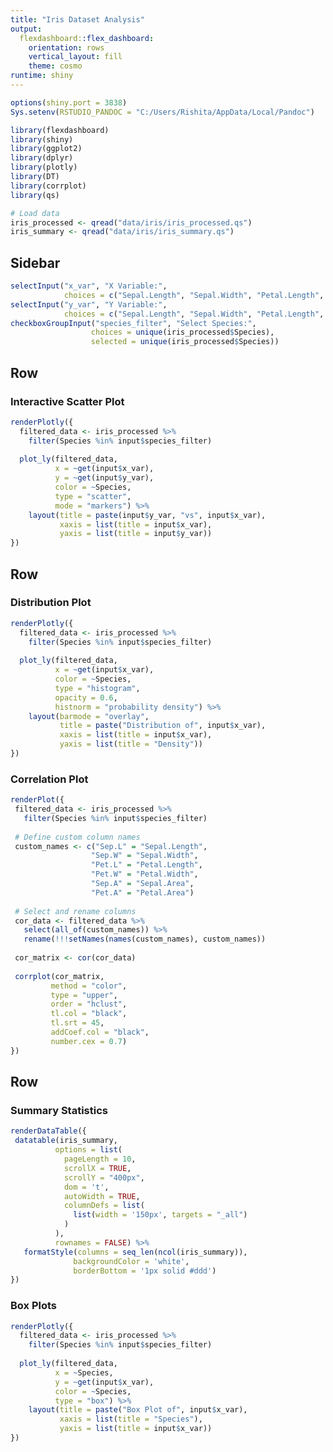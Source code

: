 ```yaml
---
title: "Iris Dataset Analysis"
output: 
  flexdashboard::flex_dashboard:
    orientation: rows
    vertical_layout: fill
    theme: cosmo
runtime: shiny
---
```


```r
options(shiny.port = 3838)
Sys.setenv(RSTUDIO_PANDOC = "C:/Users/Rishita/AppData/Local/Pandoc")

library(flexdashboard)
library(shiny)
library(ggplot2)
library(dplyr)
library(plotly)
library(DT)
library(corrplot)
library(qs)

# Load data
iris_processed <- qread("data/iris/iris_processed.qs")
iris_summary <- qread("data/iris/iris_summary.qs")
```

Sidebar {.sidebar}
-----------------------------------------------------------------------
```r
selectInput("x_var", "X Variable:",
            choices = c("Sepal.Length", "Sepal.Width", "Petal.Length", "Petal.Width", "Sepal.Area", "Petal.Area"))
selectInput("y_var", "Y Variable:",
            choices = c("Sepal.Length", "Sepal.Width", "Petal.Length", "Petal.Width", "Sepal.Area", "Petal.Area"))
checkboxGroupInput("species_filter", "Select Species:",
                  choices = unique(iris_processed$Species),
                  selected = unique(iris_processed$Species))
```

Row {data-height=600}
-----------------------------------------------------------------------

### Interactive Scatter Plot
```r
renderPlotly({
  filtered_data <- iris_processed %>%
    filter(Species %in% input$species_filter)
  
  plot_ly(filtered_data, 
          x = ~get(input$x_var), 
          y = ~get(input$y_var),
          color = ~Species,
          type = "scatter",
          mode = "markers") %>%
    layout(title = paste(input$y_var, "vs", input$x_var),
           xaxis = list(title = input$x_var),
           yaxis = list(title = input$y_var))
})
```

Row {data-height=450}
-----------------------------------------------------------------------

### Distribution Plot
```r
renderPlotly({
  filtered_data <- iris_processed %>%
    filter(Species %in% input$species_filter)
  
  plot_ly(filtered_data, 
          x = ~get(input$x_var),
          color = ~Species,
          type = "histogram",
          opacity = 0.6,
          histnorm = "probability density") %>%
    layout(barmode = "overlay",
           title = paste("Distribution of", input$x_var),
           xaxis = list(title = input$x_var),
           yaxis = list(title = "Density"))
})
```

### Correlation Plot
```r
renderPlot({
 filtered_data <- iris_processed %>%
   filter(Species %in% input$species_filter)
   
 # Define custom column names
 custom_names <- c("Sep.L" = "Sepal.Length", 
                  "Sep.W" = "Sepal.Width",
                  "Pet.L" = "Petal.Length",
                  "Pet.W" = "Petal.Width",
                  "Sep.A" = "Sepal.Area",
                  "Pet.A" = "Petal.Area")
 
 # Select and rename columns
 cor_data <- filtered_data %>%
   select(all_of(custom_names)) %>%
   rename(!!!setNames(names(custom_names), custom_names))
 
 cor_matrix <- cor(cor_data)
 
 corrplot(cor_matrix, 
         method = "color",
         type = "upper",
         order = "hclust",
         tl.col = "black",
         tl.srt = 45,
         addCoef.col = "black",
         number.cex = 0.7)
})
```

Row {data-height=400}
-----------------------------------------------------------------------

### Summary Statistics
```r
renderDataTable({
 datatable(iris_summary,
          options = list(
            pageLength = 10,
            scrollX = TRUE,
            scrollY = "400px",
            dom = 't',
            autoWidth = TRUE,
            columnDefs = list(
              list(width = '150px', targets = "_all")
            )
          ),
          rownames = FALSE) %>%
   formatStyle(columns = seq_len(ncol(iris_summary)),
              backgroundColor = 'white',
              borderBottom = '1px solid #ddd')
})
```

### Box Plots
```r
renderPlotly({
  filtered_data <- iris_processed %>%
    filter(Species %in% input$species_filter)
  
  plot_ly(filtered_data, 
          x = ~Species, 
          y = ~get(input$x_var),
          color = ~Species,
          type = "box") %>%
    layout(title = paste("Box Plot of", input$x_var),
           xaxis = list(title = "Species"),
           yaxis = list(title = input$x_var))
})
```